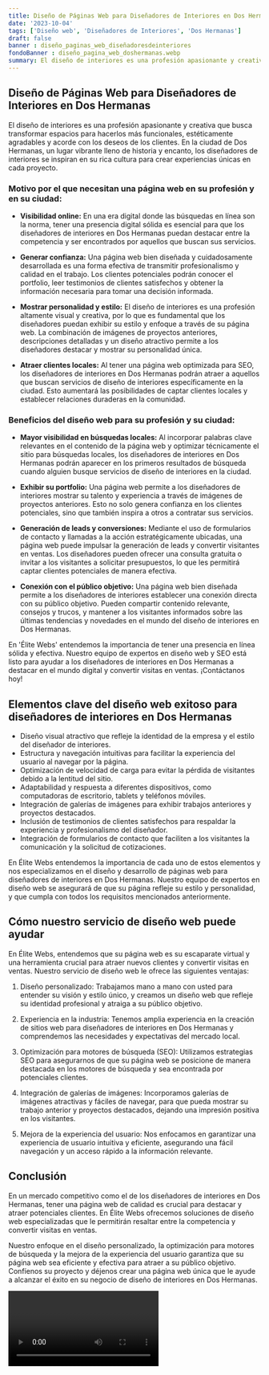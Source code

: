 ```yaml
---
title: Diseño de Páginas Web para Diseñadores de Interiores en Dos Hermanas
date: '2023-10-04'
tags: ['Diseño web', 'Diseñadores de Interiores', 'Dos Hermanas']
draft: false
banner : diseño_paginas_web_diseñadoresdeinteriores
fondoBanner : diseño_pagina_web_doshermanas.webp
summary: El diseño de interiores es una profesión apasionante y creativa que busca transformar espacios para hacerlos más funcionales, estéticamente agradables y acorde con los deseos de los clientes. En la ciudad de Dos Hermanas, un lugar vibrante lleno de historia y encanto, los diseñadores de interiores se inspiran en su rica cultura para crear experiencias únicas en cada proyecto. 
---
```


## Diseño de Páginas Web para Diseñadores de Interiores en Dos Hermanas

El diseño de interiores es una profesión apasionante y creativa que busca transformar espacios para hacerlos más funcionales, estéticamente agradables y acorde con los deseos de los clientes. En la ciudad de Dos Hermanas, un lugar vibrante lleno de historia y encanto, los diseñadores de interiores se inspiran en su rica cultura para crear experiencias únicas en cada proyecto. 

### Motivo por el que necesitan una página web en su profesión y en su ciudad:

- **Visibilidad online:** En una era digital donde las búsquedas en línea son la norma, tener una presencia digital sólida es esencial para que los diseñadores de interiores en Dos Hermanas puedan destacar entre la competencia y ser encontrados por aquellos que buscan sus servicios.

- **Generar confianza:** Una página web bien diseñada y cuidadosamente desarrollada es una forma efectiva de transmitir profesionalismo y calidad en el trabajo. Los clientes potenciales podrán conocer el portfolio, leer testimonios de clientes satisfechos y obtener la información necesaria para tomar una decisión informada.

- **Mostrar personalidad y estilo:** El diseño de interiores es una profesión altamente visual y creativa, por lo que es fundamental que los diseñadores puedan exhibir su estilo y enfoque a través de su página web. La combinación de imágenes de proyectos anteriores, descripciones detalladas y un diseño atractivo permite a los diseñadores destacar y mostrar su personalidad única.

- **Atraer clientes locales:** Al tener una página web optimizada para SEO, los diseñadores de interiores en Dos Hermanas podrán atraer a aquellos que buscan servicios de diseño de interiores específicamente en la ciudad. Esto aumentará las posibilidades de captar clientes locales y establecer relaciones duraderas en la comunidad.

### Beneficios del diseño web para su profesión y su ciudad:

- **Mayor visibilidad en búsquedas locales:** Al incorporar palabras clave relevantes en el contenido de la página web y optimizar técnicamente el sitio para búsquedas locales, los diseñadores de interiores en Dos Hermanas podrán aparecer en los primeros resultados de búsqueda cuando alguien busque servicios de diseño de interiores en la ciudad.

- **Exhibir su portfolio:** Una página web permite a los diseñadores de interiores mostrar su talento y experiencia a través de imágenes de proyectos anteriores. Esto no solo genera confianza en los clientes potenciales, sino que también inspira a otros a contratar sus servicios.

- **Generación de leads y conversiones:** Mediante el uso de formularios de contacto y llamadas a la acción estratégicamente ubicadas, una página web puede impulsar la generación de leads y convertir visitantes en ventas. Los diseñadores pueden ofrecer una consulta gratuita o invitar a los visitantes a solicitar presupuestos, lo que les permitirá captar clientes potenciales de manera efectiva.

- **Conexión con el público objetivo:** Una página web bien diseñada permite a los diseñadores de interiores establecer una conexión directa con su público objetivo. Pueden compartir contenido relevante, consejos y trucos, y mantener a los visitantes informados sobre las últimas tendencias y novedades en el mundo del diseño de interiores en Dos Hermanas.

En 'Élite Webs' entendemos la importancia de tener una presencia en línea sólida y efectiva. Nuestro equipo de expertos en diseño web y SEO está listo para ayudar a los diseñadores de interiores en Dos Hermanas a destacar en el mundo digital y convertir visitas en ventas. ¡Contáctanos hoy!

<GifSeo />

<Cta />

## Elementos clave del diseño web exitoso para diseñadores de interiores en Dos Hermanas

- Diseño visual atractivo que refleje la identidad de la empresa y el estilo del diseñador de interiores.
- Estructura y navegación intuitivas para facilitar la experiencia del usuario al navegar por la página.
- Optimización de velocidad de carga para evitar la pérdida de visitantes debido a la lentitud del sitio.
- Adaptabilidad y respuesta a diferentes dispositivos, como computadoras de escritorio, tablets y teléfonos móviles.
- Integración de galerías de imágenes para exhibir trabajos anteriores y proyectos destacados.
- Inclusión de testimonios de clientes satisfechos para respaldar la experiencia y profesionalismo del diseñador.
- Integración de formularios de contacto que faciliten a los visitantes la comunicación y la solicitud de cotizaciones.

En Élite Webs entendemos la importancia de cada uno de estos elementos y nos especializamos en el diseño y desarrollo de páginas web para diseñadores de interiores en Dos Hermanas. Nuestro equipo de expertos en diseño web se asegurará de que su página refleje su estilo y personalidad, y que cumpla con todos los requisitos mencionados anteriormente.

## Cómo nuestro servicio de diseño web puede ayudar

En Élite Webs, entendemos que su página web es su escaparate virtual y una herramienta crucial para atraer nuevos clientes y convertir visitas en ventas. Nuestro servicio de diseño web le ofrece las siguientes ventajas:

1. Diseño personalizado: Trabajamos mano a mano con usted para entender su visión y estilo único, y creamos un diseño web que refleje su identidad profesional y atraiga a su público objetivo.

2. Experiencia en la industria: Tenemos amplia experiencia en la creación de sitios web para diseñadores de interiores en Dos Hermanas y comprendemos las necesidades y expectativas del mercado local.

3. Optimización para motores de búsqueda (SEO): Utilizamos estrategias SEO para asegurarnos de que su página web se posicione de manera destacada en los motores de búsqueda y sea encontrada por potenciales clientes.

4. Integración de galerías de imágenes: Incorporamos galerías de imágenes atractivas y fáciles de navegar, para que pueda mostrar su trabajo anterior y proyectos destacados, dejando una impresión positiva en los visitantes.

5. Mejora de la experiencia del usuario: Nos enfocamos en garantizar una experiencia de usuario intuitiva y eficiente, asegurando una fácil navegación y un acceso rápido a la información relevante.

## Conclusión

En un mercado competitivo como el de los diseñadores de interiores en Dos Hermanas, tener una página web de calidad es crucial para destacar y atraer potenciales clientes. En Élite Webs ofrecemos soluciones de diseño web especializadas que le permitirán resaltar entre la competencia y convertir visitas en ventas.

Nuestro enfoque en el diseño personalizado, la optimización para motores de búsqueda y la mejora de la experiencia del usuario garantiza que su página web sea eficiente y efectiva para atraer a su público objetivo. Confíenos su proyecto y déjenos crear una página web única que le ayude a alcanzar el éxito en su negocio de diseño de interiores en Dos Hermanas.

<Video />

<CtaBot job='Diseñadores de Interiores' city='Dos Hermanas'/>

<Gmaps query='Dos Hermanas+españa+maps' />